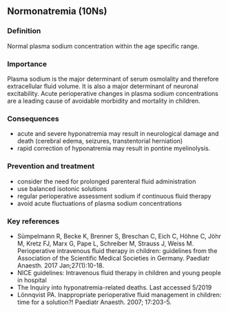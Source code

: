 ## Normonatremia (10Ns)

### Definition
Normal plasma sodium concentration within the age specific range.

### Importance
Plasma sodium is the major determinant of serum osmolality and therefore extracellular fluid volume. It is also a major determinant of neuronal excitability. Acute perioperative changes in plasma sodium concentrations are a leading cause of avoidable morbidity and mortality in children.

### Consequences
- acute and severe hyponatremia may result in neurological damage and death (cerebral edema, seizures, transtentorial herniation)
- rapid correction of hyponatremia may result in pontine myelinolysis.

### Prevention and treatment
- consider the need for prolonged parenteral fluid administration
- use balanced isotonic solutions
- regular perioperative assessment sodium if continuous fluid therapy
- avoid acute fluctuations of plasma sodium concentrations

### Key references
- Sümpelmann R, Becke K, Brenner S, Breschan C, Eich C, Höhne C, Jöhr M, Kretz FJ, Marx G, Pape L, Schreiber M, Strauss J, Weiss M. Perioperative intravenous fluid therapy in children: guidelines from the Association of the Scientific Medical Societies in Germany. Paediatr Anaesth. 2017 Jan;27(1):10-18.
- NICE guidelines: Intravenous fluid therapy in children and young people in hospital
- The Inquiry into hyponatremia-related deaths. Last accessed 5/2019
- Lönnqvist PA. Inappropriate perioperative fluid management in children: time for a solution?! Paediatr Anaesth. 2007; 17:203-5.

